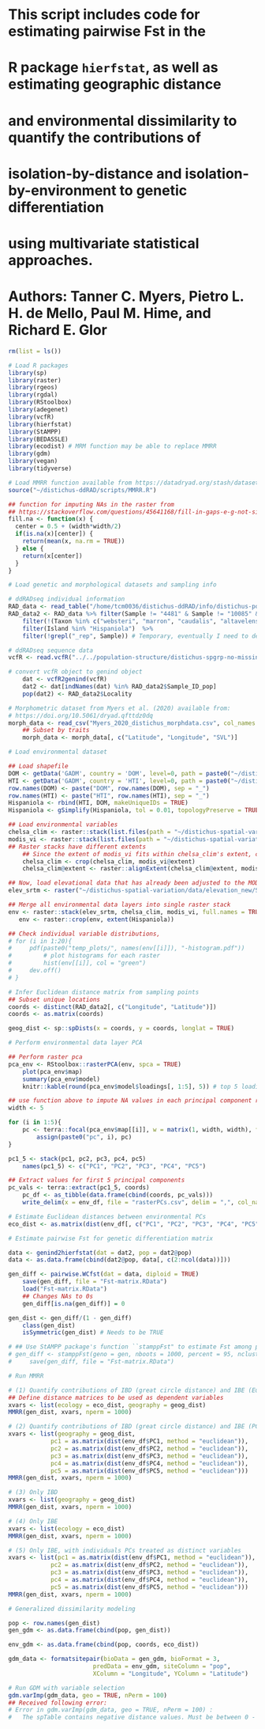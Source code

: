 ######################################################################################
# This script includes code for estimating pairwise Fst in the 
# R package `hierfstat`, as well as estimating geographic distance 
# and environmental dissimilarity to quantify the contributions of
# isolation-by-distance and isolation-by-environment to genetic differentiation
# using multivariate statistical approaches.
# Authors: Tanner C. Myers, Pietro L. H. de Mello, Paul M. Hime, and Richard E. Glor
######################################################################################

```r
rm(list = ls())

# Load R packages
library(sp)
library(raster)
library(rgeos)
library(rgdal)
library(RStoolbox)
library(adegenet)
library(vcfR)
library(hierfstat)
library(StAMPP)
library(BEDASSLE)
library(ecodist) # MRM function may be able to replace MMRR
library(gdm)
library(vegan)
library(tidyverse)

# Load MMRR function available from https://datadryad.org/stash/dataset/doi:10.5061%2Fdryad.kt71r
source("~/distichus-ddRAD/scripts/MMRR.R")

## function for imputing NAs in the raster from 
## https://stackoverflow.com/questions/45641168/fill-in-gaps-e-g-not-single-cells-of-na-values-in-raster-using-a-neighborhood
fill.na <- function(x) {
  center = 0.5 + (width*width/2)
  if(is.na(x)[center]) {
    return(mean(x, na.rm = TRUE))
  } else {
    return(x[center])
  }
}
```

```r
# Load genetic and morphological datasets and sampling info

# ddRADseq individual information
RAD_data <- read_table("/home/tcm0036/distichus-ddRAD/info/distichus-popmap-cleaned-master.tsv", col_names = TRUE)
RAD_data2 <- RAD_data %>% filter(Sample != "4481" & Sample != "10085" & Sample != "10086") %>%
    filter(!(Taxon %in% c("websteri", "marron", "caudalis", "altavelensis"))) %>%
    filter(Island %in% "Hispaniola")  %>%
    filter(!grepl("_rep", Sample)) # Temporary, eventually I need to deal with the technical replicates in the dataset

# ddRADseq sequence data
vcfR <- read.vcfR("../../population-structure/distichus-spgrp-no-missing-LD-pruned-informative-names.vcf")

# convert vcfR object to genind object
    dat <- vcfR2genind(vcfR)
    dat2 <- dat[indNames(dat) %in% RAD_data2$Sample_ID_pop]
    pop(dat2) <- RAD_data2$Locality

# Morphometric dataset from Myers et al. (2020) available from:
# https://doi.org/10.5061/dryad.qfttdz0dq
morph_data <- read_csv("Myers_2020_distichus_morphdata.csv", col_names = TRUE)
    ## Subset by traits
    morph_data <- morph_data[, c("Latitude", "Longitude", "SVL")]
```

```r
# Load environmental dataset

## Load shapefile
DOM <- getData('GADM', country = 'DOM', level=0, path = paste0("~/distichus-spatial-variation/data/shape-files/"), download = F)
HTI <- getData('GADM', country = 'HTI', level=0, path = paste0("~/distichus-spatial-variation/data/shape-files/"), download =F)
row.names(DOM) <- paste("DOM", row.names(DOM), sep = "_")
row.names(HTI) <- paste("HTI", row.names(HTI), sep = "_")
Hispaniola <- rbind(HTI, DOM, makeUniqueIDs = TRUE)
Hispaniola <- gSimplify(Hispaniola, tol = 0.01, topologyPreserve = TRUE)

## Load environmental variables
chelsa_clim <- raster::stack(list.files(path = "~/distichus-spatial-variation/data/chelsa_new/", pattern = ".asc", full.names = TRUE))
modis_vi <- raster::stack(list.files(path = "~/distichus-spatial-variation/data/MODIS_new/", pattern = ".asc", full.names = TRUE))
## Raster stacks have different extents
    ## Since the extent of modis_vi fits within chelsa_clim's extent, crop chelsa_clim
    chelsa_clim <- crop(chelsa_clim, modis_vi@extent)
    chelsa_clim@extent <- raster::alignExtent(chelsa_clim@extent, modis_vi)

## Now, load elevational data that has already been adjusted to the MODIS variable extent
elev_srtm <- raster("~/distichus-spatial-variation/data/elevation_new/SRTM_elevation_1km.asc")

## Merge all environmental data layers into single raster stack
env <- raster::stack(elev_srtm, chelsa_clim, modis_vi, full.names = TRUE)
   env <- raster::crop(env, extent(Hispaniola))

## Check individual variable distributions,
# for (i in 1:20){
#     pdf(paste0("temp_plots/", names(env[[i]]), "-histogram.pdf"))
#         # plot histograms for each raster
#         hist(env[[i]], col = "green")
#     dev.off()
# }
```

```r
# Infer Euclidean distance matrix from sampling points
## Subset unique locations
coords <- distinct(RAD_data2[, c("Longitude", "Latitude")])
coords <- as.matrix(coords)

geog_dist <- sp::spDists(x = coords, y = coords, longlat = TRUE)
```

```r
# Perform environmental data layer PCA

## Perform raster pca
pca_env <- RStoolbox::rasterPCA(env, spca = TRUE)
    plot(pca_env$map)
    summary(pca_env$model)
    knitr::kable(round(pca_env$model$loadings[, 1:5], 5)) # top 5 loadings

## use function above to impute NA values in each principal component raster
width <- 5

for (i in 1:5){
    pc <- terra::focal(pca_env$map[[i]], w = matrix(1, width, width), fun = fill.na, na.rm = FALSE, pad = TRUE)
        assign(paste0("pc", i), pc)
}

pc1_5 <- stack(pc1, pc2, pc3, pc4, pc5)
    names(pc1_5) <- c("PC1", "PC2", "PC3", "PC4", "PC5")

## Extract values for first 5 principal components
pc_vals <- terra::extract(pc1_5, coords)
    pc_df <- as_tibble(data.frame(cbind(coords, pc_vals)))
    write_delim(x = env_df, file = "rasterPCs.csv", delim = ",", col_names = TRUE)

```

```r
# Estimate Euclidean distances between environmental PCs
eco_dist <- as.matrix(dist(env_df[, c("PC1", "PC2", "PC3", "PC4", "PC5")]), method = "euclidean")

```

```r
# Estimate pairwise Fst for genetic differentiation matrix

data <- genind2hierfstat(dat = dat2, pop = dat2@pop)
data <- as.data.frame(cbind(dat2@pop, data[, c(2:ncol(data))]))

gen_diff <- pairwise.WCfst(dat = data, diploid = TRUE)
    save(gen_diff, file = "Fst-matrix.RData")
    load("Fst-matrix.RData")
    ## Changes NAs to 0s
    gen_diff[is.na(gen_diff)] = 0

gen_dist <- gen_diff/(1 - gen_diff)
    class(gen_dist)
    isSymmetric(gen_dist) # Needs to be TRUE

# ## Use StAMPP package's function ``stamppFst" to estimate Fst among populations in genlight object
# gen_diff <- stamppFst(geno = gen, nboots = 1000, percent = 95, nclusters = 1)
#     save(gen_diff, file = "Fst-matrix.RData")
```

```r
# Run MMRR

# (1) Quantify contributions of IBD (great circle distance) and IBE (Euclidean distances between 5 environmental PCs in aggregate)
## Define distance matrices to be used as dependent variables
xvars <- list(ecology = eco_dist, geography = geog_dist)
MMRR(gen_dist, xvars, nperm = 1000)

# (2) Quantify contributions of IBD (great circle distance) and IBE (PCs disaggregated)
xvars <- list(geography = geog_dist,
            pc1 = as.matrix(dist(env_df$PC1, method = "euclidean")),
            pc2 = as.matrix(dist(env_df$PC2, method = "euclidean")),
            pc3 = as.matrix(dist(env_df$PC3, method = "euclidean")),
            pc4 = as.matrix(dist(env_df$PC4, method = "euclidean")),
            pc5 = as.matrix(dist(env_df$PC5, method = "euclidean")))
MMRR(gen_dist, xvars, nperm = 1000)

# (3) Only IBD
xvars <- list(geography = geog_dist)
MMRR(gen_dist, xvars, nperm = 1000)

# (4) Only IBE
xvars <- list(ecology = eco_dist)
MMRR(gen_dist, xvars, nperm = 1000)

# (5) Only IBE, with individuals PCs treated as distinct variables
xvars <- list(pc1 = as.matrix(dist(env_df$PC1, method = "euclidean")),
            pc2 = as.matrix(dist(env_df$PC2, method = "euclidean")),
            pc3 = as.matrix(dist(env_df$PC3, method = "euclidean")),
            pc4 = as.matrix(dist(env_df$PC4, method = "euclidean")),
            pc5 = as.matrix(dist(env_df$PC5, method = "euclidean")))
MMRR(gen_dist, xvars, nperm = 1000)
```

```r
# Generalized dissimilarity modeling

pop <- row.names(gen_dist)
gen_gdm <- as.data.frame(cbind(pop, gen_dist))

env_gdm <- as.data.frame(cbind(pop, coords, eco_dist))

gdm_data <- formatsitepair(bioData = gen_gdm, bioFormat = 3,
                        predData = env_gdm, siteColumn = "pop",
                        XColumn = "Longitude", YColumn = "Latitude")

# Run GDM with variable selection
gdm.varImp(gdm_data, geo = TRUE, nPerm = 100)
## Received following error:
# Error in gdm.varImp(gdm_data, geo = TRUE, nPerm = 100) : 
#   The spTable contains negative distance values. Must be between 0 - 1.
```